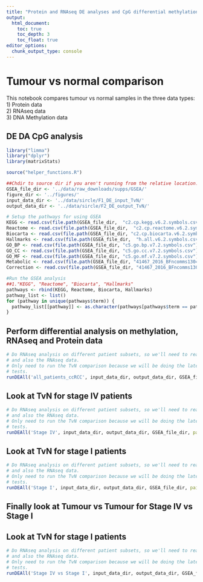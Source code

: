 ```yaml
---
title: "Protein and RNAseq DE analyses and CpG differential methylation analysis"
output:
  html_document:
    toc: true
    toc_depth: 3
    toc_float: true
editor_options: 
  chunk_output_type: console
---
```


# Tumour vs normal comparison
This notebook compares tumour vs normal samples in the three data types:
1) Protein data  
2) RNAseq data   
3) DNA Methylation data  

## DE DA CpG analysis
```r
library("limma")
library("dplyr")
library(matrixStats)

source("helper_functions.R")

##Chdir to source dir if you aren't running from the relative location.
GSEA_file_dir <- '../data/raw_downloads/supps/GSEA/'
figure_dir <- '../figures/'
input_data_dir <- '../data/sircle/F1_DE_input_TvN/'
output_data_dir <- '../data/sircle/F2_DE_output_TvN/'

# Setup the pathways for using GSEA
KEGG <- read.csv(file.path(GSEA_file_dir,  "c2.cp.kegg.v6.2.symbols.csv"))
Reactome <- read.csv(file.path(GSEA_file_dir,  "c2.cp.reactome.v6.2.symbols.csv"))
Biocarta <- read.csv(file.path(GSEA_file_dir, "c2.cp.biocarta.v6.2.symbols.csv"))
Hallmarks <- read.csv(file.path(GSEA_file_dir,  "h.all.v6.2.symbols.csv"))
GO_BP <- read.csv(file.path(GSEA_file_dir, "c5.go.bp.v7.2.symbols.csv"))
GO_CC <- read.csv(file.path(GSEA_file_dir, "c5.go.cc.v7.2.symbols.csv"))
GO_MF <- read.csv(file.path(GSEA_file_dir, "c5.go.mf.v7.2.symbols.csv"))
Metabolic <- read.csv(file.path(GSEA_file_dir, "41467_2016_BFncomms13041_MOESM340_ESM.csv"))
Correction <- read.csv(file.path(GSEA_file_dir, "41467_2016_BFncomms13041_MOESM340_ESM.csv"))

#Run the GSEA analysis
##1."KEGG", "Reactome", "Biocarta", "Hallmarks"
pathways <- rbind(KEGG, Reactome, Biocarta, Hallmarks)
pathway_list <- list()
for (pathway in unique(pathways$term)) {
  pathway_list[[pathway]] <- as.character(pathways[pathways$term == pathway, 1])
}
```


## Perform differential analysis on methylation, RNAseq and Protein data
```r
# Do RNAseq analysis on different patient subsets, so we'll need to read in the sample DF
# and also the RNAseq data.
# Only need to run the TvN comparison because we will be doing the late and early stage comparisons after we do the 
# tests.
runDEAll('all_patients_ccRCC', input_data_dir, output_data_dir, GSEA_file_dir, paired=FALSE, output_figure_dir=figure_dir, pathway_list=pathway_list)

```

## Look at TvN for stage IV patients
```r
# Do RNAseq analysis on different patient subsets, so we'll need to read in the sample DF
# and also the RNAseq data.
# Only need to run the TvN comparison because we will be doing the late and early stage comparisons after we do the 
# tests.
runDEAll('Stage IV', input_data_dir, output_data_dir, GSEA_file_dir, paired=FALSE, output_figure_dir=figure_dir, pathway_list=pathway_list)
```

## Look at TvN for stage I patients
```r
# Do RNAseq analysis on different patient subsets, so we'll need to read in the sample DF
# and also the RNAseq data.
# Only need to run the TvN comparison because we will be doing the late and early stage comparisons after we do the 
# tests.
runDEAll('Stage I', input_data_dir, output_data_dir, GSEA_file_dir, paired=FALSE, output_figure_dir=figure_dir, pathway_list=pathway_list)
```

## Finally look at Tumour vs Tumour for Stage IV vs Stage I

## Look at TvN for stage I patients
```r
# Do RNAseq analysis on different patient subsets, so we'll need to read in the sample DF
# and also the RNAseq data.
# Only need to run the TvN comparison because we will be doing the late and early stage comparisons after we do the 
# tests.
runDEAll('Stage IV vs Stage I', input_data_dir, output_data_dir, GSEA_file_dir, paired=FALSE, output_figure_dir=figure_dir, pathway_list=pathway_list)
```